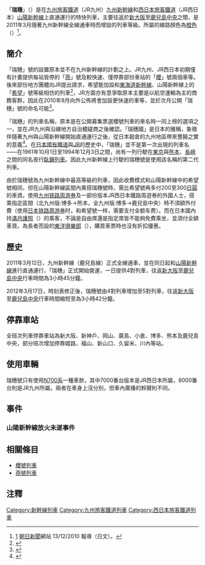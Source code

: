 {{列車名
|列車名 = 瑞穗號
|公司色 = black
|圖像 = JRW N700-7000series S1.jpg|thumb
|pxl = 
|圖像說明 = 「瑞穗」使用的N700系7000番台
|日文原名 = みずほ
|羅馬拼音 = Mizuho
|營運商 = [[西日本旅客鉄道|西日本旅客鉄道]]（JR西日本）<br />[[九州旅客铁道|九州旅客铁道]]（JR九州）
|列車種類= [[特別急行列車|特急列車]]
|運行路段 = [[新大阪站|新大阪站]] - [[鹿兒島中央站|鹿兒島中央站]]
|最高營運速度 = 300 km/h（山陽新幹線段）<br />260 km/h（九州新幹線段）
|主要途徑路線 = [[山陽新幹線|山陽新幹線]]・[[九州新幹線|九州新幹線]]
|使用車輛 =  [[新幹線N700系電車|N700系]]7000番台・8000番台
JR西日本博多综合车辆所・JR九州熊本综合车辆所
|服務開始日 = 2011年3月12日
|服務停止日   = 
|備註         = 
|全寬備註     = 
}}
「'''瑞穗'''」（{{jpn|j=みずほ|rm=Mizuho|f=y}}）是在[[九州旅客鐵道|九州旅客鐵道]]（JR九州）[[九州新幹線|九州新幹線]]和[[西日本旅客鐵道|西日本旅客鐵道]]（JR西日本）[[山陽新幹線|山陽新幹線]]上直通運行的特快列車，主要往返於[[新大阪站|新大阪]]至[[鹿兒島中央站|鹿兒島中央]]之間，是2011年3月隨著九州新幹線全線通車時而增設的列車等級。所屬的線路顏色為[[橙色|橙色]]（{{color|orange|■}}）<ref>[https://web.archive.org/web/20101213192942/http://www.asahi.com/business/update/1208/OSK201012080168.html] [[朝日新聞|朝日新聞]]網站 13/12/2010 報導（日文）。{{dead link}}</ref>。

==簡介==

「瑞穗」號的設置原本並不在九州新幹線的計劃之上。JR九州、JR西日本初期僅有計畫提供每站皆停的「[[燕號列車|燕]]」號及較快速、僅停靠部份車站的「[[櫻號列車|櫻]]」號兩個車等。後來部份地方團體向JR提出請求，希望能加設和[[東海道新幹線|東海道新幹線]]、山陽新幹線上的「[[希望號列車|希望]]」號等級相仿的列車<ref>{{cite web |url=http://www.saga-s.co.jp/news/saga.0.1712777.article.html |language=ja |title=<span lang="ja">JR最速新幹線の新鳥栖駅停車を要望　佐賀県</span> |publisher=[[佐賀新聞社|佐賀新聞社]] |date=2010年8月26日 |accessdate=2011年11月4日 |deadurl=yes |archiveurl=https://web.archive.org/web/20160308203125/http://www1.saga-s.co.jp/news/saga.0.1712777.article.html |archivedate=2016年3月8日 }}</ref>，JR方面亦有意爭取原本主要是以航空運輸為主的商務客群，因此在2010年8月向外公佈將會加設更快速的車等，並於次月公開「瑞穗」號的命名可能<ref>{{cite web |url=http://www.47news.jp/CN/201009/CN2010091501000558.html |language=ja |title=<span lang="ja">全線開業は来年３月１２日　九州新幹線鹿児島ルート</span> |publisher=[[47NEWS|47NEWS]] |date=2010年9月15日 |accessdate=2011年11月4日 |deadurl=yes |archiveurl=https://web.archive.org/web/20130514055413/http://www.47news.jp/CN/201009/CN2010091501000558.html |archivedate=2013年5月14日 }}</ref>。

「瑞穗」的列車名稱，原本是在公開募集票選櫻號列車的車名時一同上榜的選項之一，並在JR九州與沿線地方自治體磋商之後確認。「瑞穗國」是日本的雅稱，象徵伴隨著九州與山陽新幹線開始直通運行之後，從日本穀倉的九州地區帶來豐饒之實的意義<ref>{{cite web |url=http://www.westjr.co.jp/news/newslist/article/1175022_799.html |language=ja |title=<span lang="ja">山陽・九州新幹線直通列車「みずほ」について</span> |publisher=JR西日本新聞稿 |date=2010年10月20日 |deadurl=yes |archiveurl=https://web.archive.org/web/20101024194700/http://www.westjr.co.jp/news/newslist/article/1175022_799.html |archivedate=2010年10月24日 }}</ref>。在[[日本國有鐵道|日本國有鐵道]]與[[JR集團|JR]]的歷史中，「瑞穗」並不是第一次出現的列車名——在1961年10月1日至1994年12月3日之間，尚有一列行駛在[[東京車站|東京]]與[[熊本車站|熊本]]、[[長崎車站|長崎]]之間的同名夜行[[臥鋪列車|臥鋪列車]]。因此九州新幹線上行駛的瑞穗號是使用該名稱的第二代列車。

由於瑞穗號為九州新幹線中最高等級的列車，因此收費模式和山陽新幹線中的希望號相同，但在山陽新幹線區間內乘搭瑞穗號時，需比希望號再多付200至300[[日圓|日圓]]的車資。使用[[日本鐵路周遊券#九州鐵路周遊券|九州铁路周游券]]及一部份版本JR西日本鐵路周遊券的外國人士，搭乘指定區間（北九州版:博多→熊本，全九州版:博多→鹿兒島中央）時不須額外付費（使用[[日本铁路周游券|日本铁路周游券]]时，和希望號一样，需要支付全额车费）。而在日本國內持[[滿月護照|滿月護照]]（{{lang-ja|フルムーン夫婦グリーンパス}}）的乘客，不論是自由席還是指定席皆不能夠免費乘坐，並須付全額車資。為長者而設的[[東洋俱樂部|東洋俱樂部]]（{{lang-ja|ジパング倶楽部}}），購買車票時也沒有折扣優惠。

==歷史==
2011年3月12日，九州新幹線（鹿兒島線）正式全線通車，並在同日起和[[山陽新幹線|山陽新幹線]]進行直通運行，「瑞穗」正式開始營運，一日提供4對列車，往返[[新大阪站|新大阪]]至[[鹿兒島中央站|鹿兒島中央]]行車時間為3小時45分鐘。

2012年3月17日，時刻表修正後，瑞穗號由4對列車增加至5對列車，往返[[新大阪站|新大阪]]至[[鹿兒島中央站|鹿兒島中央]]行車時間縮短至為3小時42分鐘。

==停靠車站==
全班次列車停靠車站為新大阪、新神戶、岡山、廣島、小倉、博多、熊本及鹿兒島中央，部分班次增加停靠姬路、福山、新山口、久留米、川內等站。

==使用車輛==
瑞穗號只有使用[[新幹線N700系列車|N700系]]一種車款，其中7000番台版本是JR西日本所屬，8000番台則是JR九州所屬。兩者在車身上沒分別，但車內廣播的鈴聲則不同。
== 事件 ==
=== 山陽新幹線放火未遂事件 ===

==相關條目==
* [[櫻號列車|櫻號列車]]
* [[燕號列車|燕號列車]]

==注釋==
{{reflist}}

{{新幹線}}

{{DEFAULTSORT:Mizuho}}
[[Category:新幹線列車|Category:新幹線列車]]
[[Category:九州旅客鐵道列車|Category:九州旅客鐵道列車]]
[[Category:西日本旅客鐵道列車|Category:西日本旅客鐵道列車]]